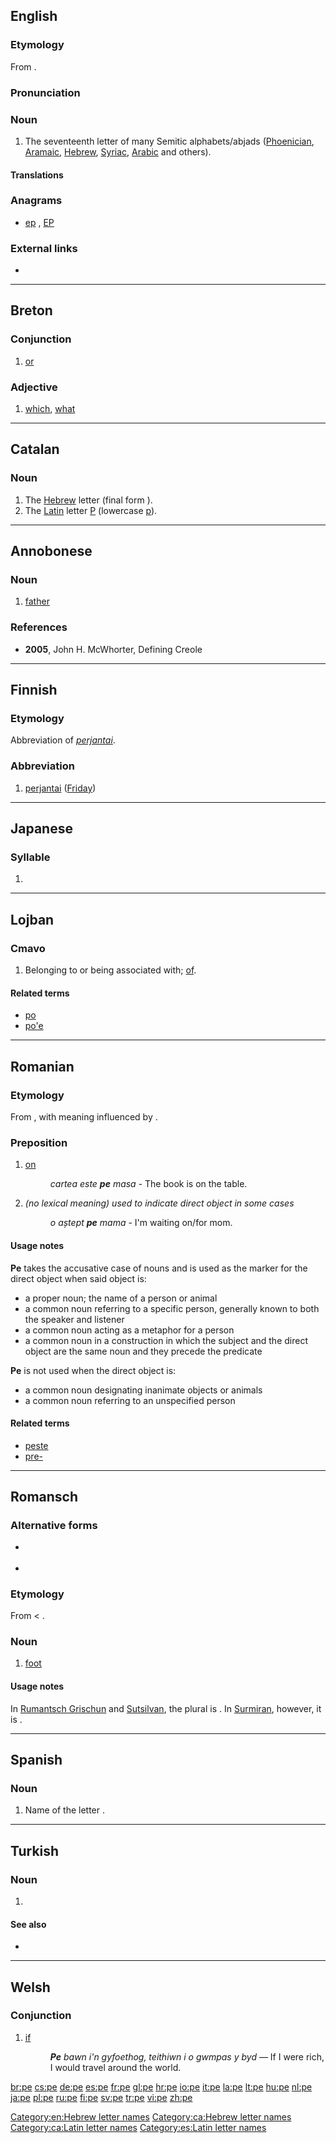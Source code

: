 {{also|Appendix:Variations of "pe"}}
==English==

===Etymology===
From {{proto|Semitic|pay-|mouth}}.

===Pronunciation===
{{rfp|lang=en}}

===Noun===
{{en-noun|pl=pes}}
{{rfv-inflection|pes}}

# The seventeenth letter of many Semitic  alphabets/abjads ([[Phoenician]], [[Aramaic]], [[Hebrew]], [[Syriac]], [[Arabic]] and others).

====Translations====
{{trans-top|Semitic letter}}
{{trans-mid}}
{{trans-bottom}}

===Anagrams===
* [[ep#English|ep]] , [[EP#English|EP]]

===External links===
* {{pedialite}}

[[Category:en:Hebrew letter names]]

----

==Breton==

===Conjunction===
{{infl|br|conjunction}}

# [[or]]

===Adjective===
{{infl|br|adjective|interrogative adjective}}

# [[which]], [[what]]

----

==Catalan==

===Noun===
{{ca-noun|f}}
# The [[Appendix:Hebrew script|Hebrew]] letter [[פ|{{Hebr|פ}}]] (final form [[ף|{{Hebr|ף}}]]).
# The [[Appendix:Latin script|Latin]] letter [[P]] (lowercase [[p]]).

[[Category:ca:Hebrew letter names]]
[[Category:ca:Latin letter names]]

----

==Annobonese==

===Noun===
{{infl|fab|noun}}

# [[father]]

===References===
* '''2005''', John H. McWhorter, Defining Creole

----

==Finnish==

===Etymology===
Abbreviation of ''[[perjantai]]''.

===Abbreviation===
{{infl|fi|abbreviation}}

# [[perjantai]] ([[Friday]])

----

==Japanese==

===Syllable===
{{ja-syllable|sc=Latn}}

# {{Latn-def|ja|syllable|ぺ|ペ|pe}}

----

==Lojban==

===Cmavo===
{{jbo-cmavo}}

# Belonging to or being associated with; [[of]].

====Related terms====
* [[po#Lojban|po]]
* [[po'e#Lojban|po'e]]

----

==Romanian==

===Etymology===
From {{etyl|la|ro}} {{term|per|lang=la}}, with meaning influenced by {{term|super|lang=la}}.

===Preposition===
{{ro-prep|a}}

# [[on]]
#: ''cartea este '''pe''' masa'' - The book is on the table.
# ''(no lexical meaning) used to indicate direct object in some cases''
#: ''o aștept '''pe''' mama'' - I'm waiting on/for mom.

====Usage notes====
'''Pe''' takes the accusative case of nouns and is used as the marker for the direct object when said object is:
* a proper noun; the name of a person or animal
* a common noun referring to a specific person, generally known to both the speaker and listener
* a common noun acting as a metaphor for a person
* a common noun in a construction in which the subject and the direct object are the same noun and they precede the predicate

'''Pe''' is not used when the direct object is:
* a common noun designating inanimate objects or animals
* a common noun referring to an unspecified person

====Related terms====
* [[peste]]
* [[pre-]]
----

==Romansch==

===Alternative forms===
* {{qualifier|Sursilvan}} {{l|rm|pei}}
* {{qualifier|Puter|Vallader}} {{l|rm|pè}}

===Etymology===
From {{etyl|la|rm}} {{term|pes|pēs|foot|lang=la}} < {{proto|Indo-European|pṓds|lang=rm}}.

===Noun===
{{infl|rm|noun|g=m|plural|pes|or|peis}}

# {{context|Rumantsch Grischun|Sutsilvan|Surmiran|anatomy|lang=rm}} [[foot]]

====Usage notes====
In [[Rumantsch Grischun]] and [[Sutsilvan]], the plural is {{term|pes|lang=rm}}. In [[Surmiran]], however, it is {{term|peis|lang=rm}}.

----

==Spanish==

===Noun===
{{es-noun|f|p=pe}}

# Name of the letter {{term|p}}.

[[Category:es:Latin letter names]]

----

==Turkish==

===Noun===
{{infl|tr|noun}}

# {{Latn-def|tr|name|P|p}}

====See also====
* {{list|tr|Latin script letter names}}

----

==Welsh==

===Conjunction===
{{infl|cy|conjunction}}
# [[if]] 
#: '''''Pe''' bawn i'n gyfoethog, teithiwn i o gwmpas y byd'' — If I were rich, I would travel around the world.

[[br:pe]]
[[cs:pe]]
[[de:pe]]
[[es:pe]]
[[fr:pe]]
[[gl:pe]]
[[hr:pe]]
[[io:pe]]
[[it:pe]]
[[la:pe]]
[[lt:pe]]
[[hu:pe]]
[[nl:pe]]
[[ja:pe]]
[[pl:pe]]
[[ru:pe]]
[[fi:pe]]
[[sv:pe]]
[[tr:pe]]
[[vi:pe]]
[[zh:pe]]